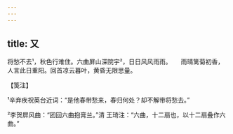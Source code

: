 ```yaml
---
---
---
```

title: 又
---







将愁不去¹，秋色行难住。六曲屏山深院宇²，日日风风雨雨。　　雨晴篱菊初香，人言此日重阳。回首凉云暮叶，黄昏无限思量。





【笺注】


¹辛弃疾祝英台近词：“是他春带愁来，春归何处？却不解带将愁去。”

²李贺屏风曲：“团回六曲抱膏兰。”清 王琦注：“六曲，十二扇也，以十二扇叠作六曲。”